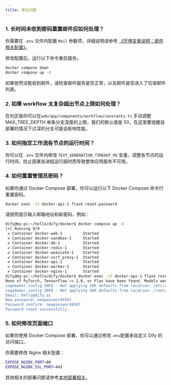 ```yaml
---
title: 常见问题
---
```



### 1. 长时间未收到密码重置邮件应如何处理？

你需要在 `.env` 文件内配置 `Mail` 参数项，详细说明请参考 [《环境变量说明：邮件相关配置》](/zh-hans/getting-started/install-self-hosted/environments#you-jian-xiang-guan-pei-zhi)。

修改配置后，运行以下命令重启服务。

```bash
docker compose down
docker compose up -d
```

如果依然没能收到邮件，请检查邮件服务是否正常，以及邮件是否进入了垃圾邮件列表。

### 2. 如果 workflow 太复杂超出节点上限如何处理？

在社区版你可以在`web/app/components/workflow/constants.ts` 手动调整 MAX\_TREE\_DEPTH 单条分支深度的上限，我们的默认值是 50，在这里要提醒自部署的情况下过深的分支可能会影响性能。

### 3. 如何指定工作流各节点的运行时间？

你可以在 `.env` 文件内修改 `TEXT_GENERATION_TIMEOUT_MS` 变量，调整各节点的运行时间，防止因某些进程运行超时而导致整体应用服务不可用。

### 4. 如何重置管理员密码？

如果你通过 Docker Compose 部署，你可以运行以下 Docker Compose 命令行重置密码。

```bash
docker exec -it docker-api-1 flask reset-password
```

请按照提示输入邮箱地址和新密码，例如：

```bash
dify@my-pc:~/hello/dify/docker$ docker compose up -d
[+] Running 9/9
 ✔ Container docker-web-1         Started                                                              0.1s 
 ✔ Container docker-sandbox-1     Started                                                              0.1s 
 ✔ Container docker-db-1          Started                                                              0.1s 
 ✔ Container docker-redis-1       Started                                                              0.1s 
 ✔ Container docker-weaviate-1    Started                                                              0.1s 
 ✔ Container docker-ssrf_proxy-1  Started                                                              0.1s 
 ✔ Container docker-api-1         Started                                                              0.1s 
 ✔ Container docker-worker-1      Started                                                              0.1s 
 ✔ Container docker-nginx-1       Started                                                              0.1s 
dify@my-pc:~/hello/dify/docker$ docker exec -it docker-api-1 flask reset-password
None of PyTorch, TensorFlow >= 2.0, or Flax have been found. Models won't be available and only tokenizers, configuration and file/data utilities can be used.
sagemaker.config INFO - Not applying SDK defaults from location: /etc/xdg/sagemaker/config.yaml
sagemaker.config INFO - Not applying SDK defaults from location: /root/.config/sagemaker/config.yaml
Email: hello@dify.ai
New password: newpassword4567
Password confirm: newpassword4567
Password reset successfully.
```

### 5. 如何修改页面端口

如果你使用 Docker Compose 部署，你可以通过修改`.env`配置来自定义 Dify 的访问端口。

你需要修改 Nginx 相关配置：

```bash
EXPOSE_NGINX_PORT=80
EXPOSE_NGINX_SSL_PORT=443
```

其他相关的部署问题请参考[本地部署相关](../../learn-more/faq/install-faq.md)。
